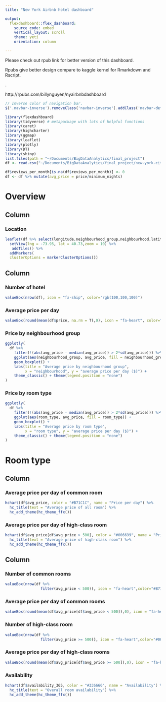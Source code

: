 ```yaml
---
title: "New York Airbnb hotel dashboard"

output: 
  flexdashboard::flex_dashboard:
    source_code: embed
    vertical_layout: scroll
    theme: yeti
    orientation: column

---
```



Please check out rpub link for better version of this dashboard.

Rpubs give better design compare to kaggle kernel for Rmarkdown and Rscript.

.

http://rpubs.com/billynguyen/nyairbnbdashboard



``` js
// Inverse color of navigation bar.
$('.navbar-inverse').removeClass('navbar-inverse').addClass('navbar-default');
```

```r
library(flexdashboard)
library(tidyverse) # metapackage with lots of helpful functions
library(caret)
library(highcharter)
library(ggmap)
library(leaflet)
library(plotly)
library(DT)
library(shiny)
list.files(path = "~/Documents/BigDataAnalytics/final_project")
df <- read.csv("~/Documents/BigDataAnalytics/final_project/new-york-city-airbnb-open-data/AB_NYC_2019.csv")
```


```r
df$reviews_per_month[is.na(df$reviews_per_month)] <- 0
df <- df %>% mutate(avg_price = price/minimum_nights)
```

Overview
=======================================================================

 Column {.tabset .tabset-fade data-width=700 .colored }
-----------------------------------------------------------------------

### Location
```r
leaflet(df %>% select(longitude,neighbourhood_group,neighbourhood,latitude,price)) %>%
  setView(lng = -73.95, lat = 40.73,zoom = 10) %>%
   addTiles() %>% 
  addMarkers(
  clusterOptions = markerClusterOptions())
```

Column {data-width=300}
-----------------------------------------------------------------------

### Number of hotel
```r
valueBox(nrow(df), icon = "fa-ship", color="rgb(100,100,100)")
```

### Average price per day
```r
valueBox(round(mean(df$price, na.rm = T),0), icon = "fa-heart", color="rgb(200,100,100)")
```


### Price by neighbourhood group
```r
ggplotly(
  df %>% 
    filter(!(abs(avg_price - median(avg_price)) > 2*sd(avg_price))) %>%
    ggplot(aes(neighbourhood_group, avg_price, fill = neighbourhood_group)) +
    geom_boxplot() + 
    labs(title = "Average price by neighbourhood group",
         x = "neighbourhood", y = "average price per day ($)") +
    theme_classic() + theme(legend.position = "none")
)
```


### Price by room type
```r
ggplotly(
  df %>% 
    filter(!(abs(avg_price - median(avg_price)) > 2*sd(avg_price))) %>%
    ggplot(aes(room_type, avg_price, fill = room_type)) +
    geom_boxplot() + 
    labs(title = "Average price by room type",
         x = "room type", y = "average price per day ($)") +
    theme_classic() + theme(legend.position = "none")
)
```

Room type
=======================================================================

 Column {data-width=700 .colored }
-----------------------------------------------------------------------

### Average price per day of common room
```r
hchart(df$avg_price, color = "#B71C1C", name = "Price per day") %>%
  hc_title(text = "Average price of all room") %>%
  hc_add_theme(hc_theme_ffx())
```

### Average price per day of high-class room
```r
hchart(df$avg_price[df$avg_price > 500], color = "#006699", name = "Price per day") %>%
  hc_title(text = "Average price of high-class room") %>%
  hc_add_theme(hc_theme_ffx())
```

Column {data-width=300}
-----------------------------------------------------------------------

### Number of common rooms
```r
valueBox(nrow(df %>% 
                filter(avg_price < 500)), icon = "fa-heart",color="#B71C1C")
```


### Average price per day of common rooms
```r
valueBox(round(mean(df$avg_price[df$avg_price < 500]),0), icon = "fa-heart",color="#B71C1C")
```

### Number of high-class room
```r
valueBox(nrow(df %>% 
                filter(avg_price >= 500)), icon = "fa-heart",color="#006699")
```

### Average price per day of high-class rooms
```r
valueBox(round(mean(df$avg_price[df$avg_price >= 500]),0), icon = "fa-heart",color="#006699")
```

### Availability
```r
hchart(df$availability_365, color = "#336666", name = "Availability") %>%
  hc_title(text = "Overall room availability") %>%
  hc_add_theme(hc_theme_ffx())
```


